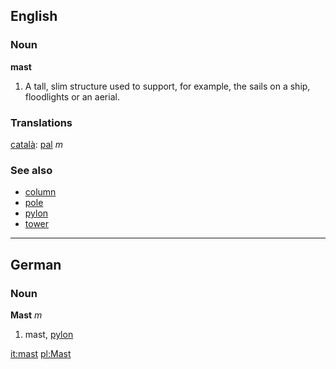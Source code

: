 ==English==
===Noun===
'''mast'''
#A tall, slim structure used to support, for example, the sails on a ship, floodlights or an aerial.


=== Translations ===
[[català]]: [[pal]] ''m''

===See also===
*[[column]]
*[[pole]]
*[[pylon]]
*[[tower]]


----

==German==
===Noun===
'''Mast''' ''m''

# mast, [[pylon]]

[[it:mast]]
[[pl:Mast]]